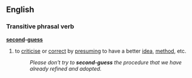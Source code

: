 ==English==
===Transitive phrasal verb===
'''[[second]]-[[guess]]'''
#{{idiom}} to [[criticise]] or [[correct]] by [[presuming]] to have a better [[idea]], [[method]], etc.
#:''Please don't try to '''second-guess''' the procedure that we have already refined and adopted.''